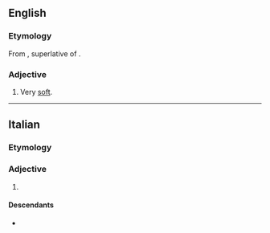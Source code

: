 ==English==

===Etymology===
From {{bor|en|it|dolcissimo}}, superlative of {{m|it|dolce|t=sweet}}.

===Adjective===
{{en-adj|-}}

# {{lb|en|music}} Very [[soft]].

----

==Italian==

===Etymology===
{{af|it|dolce|-issimo}}

===Adjective===
{{it-adj-sup}}

# {{superlative of|it|dolce|gloss=very [[sweet]]}}

====Descendants====
* {{desc|en|dolcissimo|bor=1}}